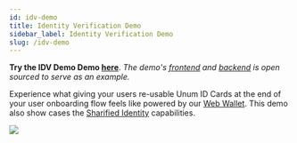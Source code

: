 ```yaml
---
id: idv-demo
title: Identity Verification Demo
sidebar_label: Identity Verification Demo
slug: /idv-demo
---
```


**Try the IDV Demo Demo [here](https://id-verification-hv.demo.sandbox-unumid.co)**. *The demo's [frontend](https://github.com/UnumID/id-verification-demo-client) and [backend](https://github.com/UnumID/id-verification-demo-server) is open sourced to serve as an example.*

Experience what giving your users re-usable Unum ID Cards at the end of your user onboarding flow feels like powered by our [Web Wallet](https://wallet.unumid.co/). This demo also show cases the [Sharified Identity](https://www.unumid.co/solutions/sharified-identity) capabilities.

![](/img/acme-demo.png)
